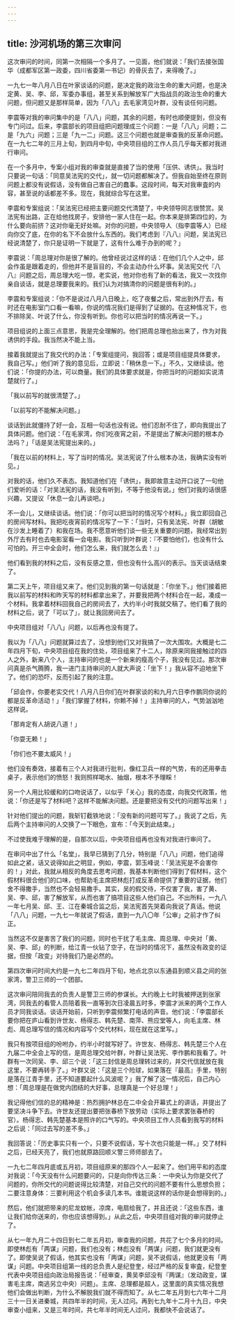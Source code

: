 ```yaml
---
---
---
```

title: 沙河机场的第三次审问
---




这次审问的时间，同第一次相隔一个多月了。一见面，他们就说：「我们去接张国华（成都军区第一政委，四川省委第一书记）的骨灰去了，来得晚了。」

一九七一年八月八日在叶家谈话的问题，是决定我的政治生命的重大问题，也是决定黄、吴、李、邱，军委办事组，甚至关系到解放军广大指战员的政治生命的重大问题，但问题又是那样简单，因为「八八」去毛家湾见叶群，没有谈任何问题。

李震等对我的审问集中的是「八八」问题，其余的问题，有时也顺便提到，但没有专门问过。后来，李震部长的项目组把问题理成三个问题：一是「八八」问题；二是「九六」问题；三是「九一二」问题。这三个问题也就是审查我的反革命问题。在一九七二年的三月上旬，到四月中旬，中央项目组的工作人员几乎每天都对我进行审问。

在一个多月中，专案小组对我的审查就是直接了当的使用「压供、诱供」。我当时只要说一句话：「同意吴法宪的交代」，就一切问题都解决了。但我自始至终在原则问题上都没有说假话，没有做自己害自己的蠢事。这段时间，每天对我审査的内容，甚至说的话都差不多。现在，我就综合写在这里。

李震和专案组说：「吴法宪已经把主要问题交代清楚了，中央领导同志很赞赏。吴法宪有出路，正在给他找房子，安排他一家人住在一起。你本来是排第四位的，为什么要向前挤？这对你毫无好处嘛。对你的问题，中央领导人（指李震等人）已经向你交了底，在你的名下不会放什么东西的。我们考虑到『八八』问题，吴法宪已经说清楚了，你只是证明一下就是了，这有什么难于办到的呢？」

李震说：「周总理对你是很了解的。他曾经说过这样的话：在他们几个人之中，邱会作虽是跟着走的，但他并不是盲目的，不会主动办什么坏事。吴法宪交代『八八』问题之后，周总理大吃一惊，老实说，他对你也有了新的看法，我又一次找你亲自谈话，就是总理要我来的。我们认为对搞清你的问题是很有利的。」

李震和专案组说：「你不是说过八月八日晚上，吃了夜餐之后，常出到外厅去，有时还在电影室门口看一看嘛，你说的情况我们是得到了证据的。在这种情况下，也不排除吴、叶说了什么，你没有听到。你也可以把当时的情况再说一下。」

项目组说的上面三点意思，我是完全理解的。他们把周总理也抬出来了，作为对我诱供的手段。我当然决不能上当。

接着我就提出了我交代的办法：「专案组提问，我回答；或是项目组提具体要求，我自己写。」他们听了我的意见后，立即说：「稍休息一下。」不久，又继续谈。他们说：「你提的办法，可以商量。我们的具体要求就是，你把当时的问题如实说清楚就行了。」

「我以前写的就很清楚了。」

「以前写的不能解决问题。」

谈话到此就僵持了好一会，互相一句话也没有说。他们忍耐不住了，即向我提出了具体问题。他们说：「在毛家湾，你们吃夜宵之前，不是提出了解决问题的根本办法吗？」「话是吴法宪提出来的。」

「我在以前的材料上，写了当时的情况。吴法宪说了什么根本办法，我确实没有听见。」

对我的话，他们久不表态。我知道他们在「诱供」，我即故意主动开口说了一句他们爱听的话：「对吴法宪的话，我没有听到，不等于他没有说。」他们对我的话很感兴趣，又提议「休息一会儿再谈吧。」

不一会儿，又继续谈话。他们说：「你可以把当时的情况写个材料。」我立即回自己的房间写材料。我把吃夜宵前的情况写了一下：「当时，只有吴法宪、叶群（胡敏在沙发上睡着了）和我在场。我不愿意听他们谈一些无关重要的问题，我经常出到外厅去有时也去电影室看一会电影。我只听到叶群说：『不要怕他们，也没有什么可怕的。开三中全会时，他们怎么来，我们就怎么去！』」

他们看到我的材料之后，没有反感之意，但也没有什么高兴的表示。当天谈话结束了。

第二天上午，项目组又来了。他们见到我的第一句话就是：「你坐下。」他们接着把我以前写的材料和昨天写的材料都拿出来了，并要我把两个材料合在一起，凑成一个材料。我拿着材料回我自己的房间去了，大约半小时我就交稿了。他们看了我的材料之后，说了「可以了」，就让我回房间去了。

中央项目组对「八八」问题，以后再也没有提了。

我以为「八八」问题就算过去了，没想到他们又对我搞了一次大围攻。大概是七二年四月下旬，中央项目组在我的住处，项目组来了十二人，除原来同我接触过的四人之外，新来八个人，主持审问的也是一个新来的瘦高个子，我没有见过。那次审问真是杀气腾腾，我一进门主持审问的人就大声说：「坐下！」我从容不迫地坐下了。他们的恐吓，反而引起了我的注意。

「邱会作，你要老实交代！八月八日你们在叶群家谈的和九月六日李作鹏同你说的都是反革命活动！」「我们掌握了材料，你赖不掉！」主持审问的人，气势汹汹地这样说。

「那肯定有人胡说八道！」

「你耍无赖！」

「你们也不要太威风！」

他们没有奏效，接着有三个人对我进行批判，像红卫兵一样的气势，有的还用拳击桌子，表示他们的愤怒！我则照样喝水、抽烟，根本不予理睬！

另一个人用比较缓和的口吻说话了，以似乎「关心」我的态度，向我交代政策，他说：「你还是写了材料吧？这样不能解决问题。还是要把没有交代的问题写出来！」

针对他们提出的问题，我斩钉截铁地说：「没有新的问题可写了。」我说了之后，先后两个主持审问的人交换了一下眼色，宣布：「今天到此结束。」

不过使我难于理解的是，自那次以后，中央项目组再也没有对我进行审问了。

在审问中出了什么「名堂」，我早已猜到了几分，特别是「八八」问题，他们追得如此之紧，话又说得如此之明显，例如，李震，郭玉峰说：「吴法宪是不会害你的！」对此，我就从相反的角度去思考问题，我基本判断他们得到了假材料，这个假材料很合他们的口味，也帮助毛主席把林彪打成反革命提供了重要的证据，他们舍不得撒手，当然也不会轻易撒手。其实，吴的假交待，不仅害了我，害了黄、吴、李、邱，害了解放军，从而也害了搞项目这些人他们自己。不出所料，一九八一年七月吴、邱、王、江在秦城合监之后，吴法宪首先哭着向我说了真话。他说「八八」问题，一九七一年就说了假话，直到一九八〇年「公审」之前才作了纠正。

当然这不仅是害苦了我们的问题，同时也干扰了毛主席、周总理、中央对「黄、吴、李、邱」的判断，给江青一伙钻了空子，在当时的情况下，虽然没有政变的证据，但按「政变」对待我们乃是必然的。

第四次审问时间大约是一九七二年四月下旬，地点北京以东通县到顺义县之间的张家湾，警卫三师的一个团部。

这次审问陪同我去的负责人是警卫三师的参谋长。大约晚上七时我被押送到张家湾，同我去的看管人员陪着我一直等到次日凌晨五时多，李震才派来的两个工作人员才同我谈话。谈话开始前，只听到李震频繁打电话的声音。他们说：「李震部长要你把在庐山看到许世友、杨得志、韩先楚、南萍、熊应堂等人，向毛主席、林彪、周总理写信的情况和内容写个交代材料，现在就在这里写。」

我只有按项目组的吩咐办，约半小时就写好了。许世友、杨得志、韩先楚三个人在九届二中全会上写的信，是周总理交给叶群，叶群让吴法宪、李作鹏和我看了。叶群有一次同吴、李、邱三个说：「这三封信是周总理转过来的，并交代信就放在我这里，不要再转手了。」叶群又说：「这是三个险球，如果落在『最高』手里，特别是落在江青手里，还不知道要起什么风波呢？」我了解了这一情况后，自己内心想：「周总理是在做党内团结的大好事，总理真是一个好总理！」

我记得他们信的总的精神是：热烈拥护林总在二中全会开幕式上的讲话，并提出了要坚决斗争下去。许世友还提出要把张春桥下放劳动（实际上要求罢张春桥的官）。杨得志、韩先楚基本是照许的口气写的。中央项目工作人员看到我写的材料之后说：「同过去写的差不多。」

我回答说：「历史事实只有一个，只要不说假话，写十次也只能是一样。」交了材料之后，已经天亮了，我们也就原路回顺义警三师师部去了。

一九七二年四月底或五月初，项目组原来的那四个人一起来了。他们用平和的态度对我说：「今天没有什么问题要问的，只是向你传达三条：一中央认为你是交代了问题的，你所交代的问题说得比较清楚，对自己交代的问题不要有什么思想负担；二要注意身体：三要利用这个机会多读几本书。谁能说这样的话你是会想得到的。」

然后，他们就把带来的尼龙蚊帐，凉席，电扇给我了，并且还说：「这些东西，谁让我们给你送来的，你也应该想得到。」从此之后，中央项目组对我的审问就停止了。

从七一年九月二十四日到七二年五月初，审查我的问题，共花了七个多月的时间。即使林彪有「两谋」问题，我们也没有；林彪没有「两谋」问题，我们就更没有了。即使吴说了假话，他其实也没有「两谋」问题，吴不说假话，他就更没有「两谋」问题。中央项目组第一线的总负责人是纪登奎，经过严格的反复审査，纪登奎代表中央项目组向政治局报告说：「经审查，黄吴李邱没有『两谋』（发动政变，谋害毛主席，南逃另立中央）问题」。主席、总理都是超人，这里面的真实情况我想他们会做出判断，为什么不解脱我们就不得而知了。从七二年五月到七六年十二月三十一日关进秦城，共四年半的时间，无人过问。再到七九年十二月十九日，中央审查小组来，又是三年时间，共七年半时间无人过问，我都快不会说话了。